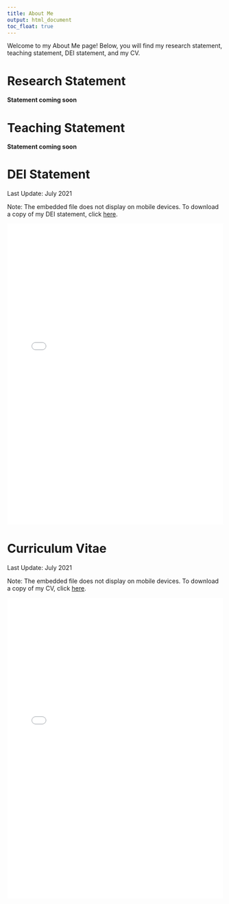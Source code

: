 ```yaml
---
title: About Me
output: html_document
toc_float: true
---
```


Welcome to my About Me page! Below, you will find my research statement, teaching statement, DEI statement, and my CV. 

# Research Statement

**Statement coming soon**

# Teaching Statement

**Statement coming soon**

# DEI Statement

Last Update: July 2021

Note: The embedded file does not display on mobile devices. To download a copy of my DEI statement, click [here](https://github.com/RaoVNV/RaoVNV.github.io/raw/main/RaoVNV_DEI.pdf).

<embed 
  src="/RaoVNV_DEI.pdf" 
  type="application/pdf" 
  width="100%" 
  height="700px"
/>

# Curriculum Vitae

Last Update: July 2021

Note: The embedded file does not display on mobile devices. To download a copy of my CV, click [here](https://github.com/RaoVNV/RaoVNV.github.io/raw/main/RaoVNV_CV.pdf).

<embed 
  src="/RaoVNV_CV.pdf" 
  type="application/pdf" 
  width="100%" 
  height="700px"
/>
